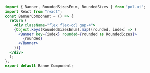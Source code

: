 ```jsx
import { Banner, RoundedSizesEnum, RoundedSizes } from "pol-ui";
import React from "react";
const BannerComponent = () => {
  return (
    <div className="flex flex-col gap-4">
    {Object.keys(RoundedSizesEnum).map((rounded, index) => (
      <Banner key={index} rounded={rounded as RoundedSizes}>
        {rounded}
      </Banner>
    ))}
  </div>
  );
};
export default BannerComponent;
```
